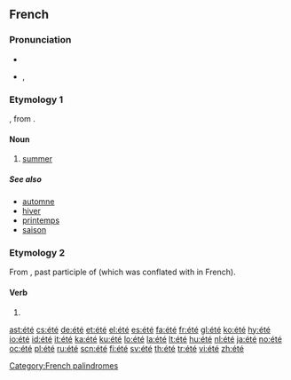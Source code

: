 {{also|ete|-ete|-eté}}
==French==

===Pronunciation===
* {{audio|Fr-été-fr CA.ogg|audio}}
* {{IPA|/e.te/|lang=fr}}, {{SAMPA|/e.te/}}

===Etymology 1===
{{etyl|fro|fr}} {{term|esté|lang=fro}}, from {{etyl|la|fr}} {{term|aestas|lang=la}}.

====Noun====
{{fr-noun|m}}

# [[summer]]

=====See also=====
* [[automne]]
* [[hiver]]
* [[printemps]]
* [[saison]]

===Etymology 2===
From {{etyl|la|fr}} {{term|status|lang=la}}, past participle of {{term|stare|lang=la}} (which was conflated with {{term|esse|lang=fr}} in French).

====Verb====
{{infl|fr|verb form}}

# {{past participle of|lang=fr|[[être]]}}

[[Category:French palindromes]]

[[ast:été]]
[[cs:été]]
[[de:été]]
[[et:été]]
[[el:été]]
[[es:été]]
[[fa:été]]
[[fr:été]]
[[gl:été]]
[[ko:été]]
[[hy:été]]
[[io:été]]
[[id:été]]
[[it:été]]
[[ka:été]]
[[ku:été]]
[[lo:été]]
[[la:été]]
[[lt:été]]
[[hu:été]]
[[nl:été]]
[[ja:été]]
[[no:été]]
[[oc:été]]
[[pl:été]]
[[ru:été]]
[[scn:été]]
[[fi:été]]
[[sv:été]]
[[th:été]]
[[tr:été]]
[[vi:été]]
[[zh:été]]